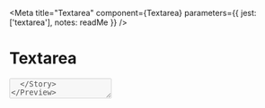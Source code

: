 
<Meta
  title="Textarea"
  component={Textarea}
  parameters={{
    jest: ['textarea'],
    notes: readMe
  }}
/>

# Textarea

<Preview withToolbar>
  <Story name="Textarea">
    <Textarea
      autoComplete={text('autoComplete')}
      className={text('className')}
      defaultValue={text('defaultValue')}
      disabled={boolean('disabled', false)}
      error={text('error')}
      hint={text('hint', 'Do not include personal or financial information, like your National Insurance number or credit card details.')}
      id={text('id')}
      label={text('label', 'Can you provide more detail?')}
      name={text('name', 'more-detail')}
      rows={number('rows')}
      spellCheck={boolean('spellCheck')}
    />
  </Story>
</Preview>

<Props of={Textarea} />


## When to use this component

Use the textarea component when you need to let users enter an amount of text that’s longer than a single line.


## When not to use this component

Users can find open-ended questions difficult to answer. It might be better to break up one complex question into a series of simple ones, for example where users can select from options using radios.


### If you need to ask an open question

Do not use the textarea component if you need to let users enter shorter answers no longer than a single line, such as a phone number or name. In this case, you should use the text input component.


## How it works

<Preview>
  <Story name="Standard">
    <Textarea
      hint="Do not include personal or financial information, like your National Insurance number or credit card details."
      label="Can you provide more detail?"
      name="more-detail"
    />
  </Story>
</Preview>


### Label textareas

You must label textareas. Placeholder text is not a suitable substitute for a label, as it disappears when users click inside the textarea.

Labels must be aligned above the textarea they refer to. They should be short, direct and written in sentence case. Do not use colons at the end of labels.


### Use appropriately-sized textareas

Make the height of a textarea proportional to the amount of text you expect users to enter. You can set the height of a textarea by by specifying the `rows` prop.

<Preview>
  <Story name="Sized">
    <Textarea
      hint="Do not include personal or financial information, like your National Insurance number or credit card details."
      label="Can you provide more detail?"
      name="more-detail"
      rows="8"
    />
  </Story>
</Preview>


### Do not disable copy and paste

Users will often need to copy and paste information into a textarea, so do not stop them from doing this.


### Limiting the number of characters

If there’s a good reason to limit the number of characters users can enter, you can use the character count component.


### Error messages

Error messages should be styled like this:

<Preview>
  <Story name="Errors">
    <Textarea
      hint="Do not include personal or financial information, like your National Insurance number or credit card details."
      label="Can you provide more detail?"
      name="more-detail"
      error="Enter more detail"
    />
  </Story>
</Preview>

Make sure errors follow the guidance in error message and have specific error messages for specific error states.


#### If the input is empty

Say ‘Enter [whatever it is]’.
For example, ‘Enter summary’.


#### If the input is too long

Say ‘[whatever it is] must be [number] characters or fewer’.
For example, ‘Summary must be 400 characters or fewer’.


#### If the input is too short

Say ‘[whatever it is] must be [number] characters or more’.
For example, ‘Summary must be 10 characters or more’.


#### If the input is too long or too short

Say ‘[whatever it is] must be between [number] and [number] characters’.
For example, ‘Summary must be between 10 and 400 characters’.


#### If the input uses characters that are not allowed and you know what the characters are

Say ‘[whatever it is] must not include [characters]’.
For example, ‘Summary must not include è and £’.


#### If the input uses characters that are not allowed and you do not know what the characters are

Say ‘[whatever it is] must only include [list of allowed characters]’.
For example, ‘Summary must only include letters a to z, hyphens, spaces and apostrophes.
